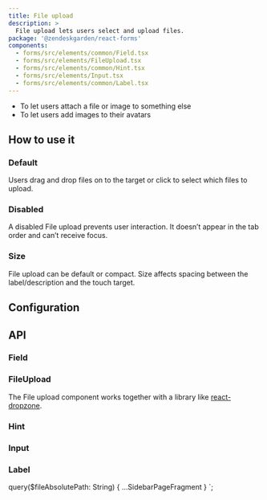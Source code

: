 ```yaml
---
title: File upload
description: >
  File upload lets users select and upload files.
package: '@zendeskgarden/react-forms'
components:
  - forms/src/elements/common/Field.tsx
  - forms/src/elements/FileUpload.tsx
  - forms/src/elements/common/Hint.tsx
  - forms/src/elements/Input.tsx
  - forms/src/elements/common/Label.tsx
---
```


<Usage>
  <Use>
    <ul>
      <li>To let users attach a file or image to something else</li>
      <li>To let users add images to their avatars</li>
    </ul>
  </Use>
</Usage>

## How to use it

### Default

Users drag and drop files on to the target or click to select which files to upload.


<CodeExample code={DefaultCode}>
  <Default />
</CodeExample>

### Disabled

A disabled File upload prevents user interaction. It doesn’t appear in the tab order and can’t receive focus.


<CodeExample code={DisabledCode}>
  <Disabled />
</CodeExample>

### Size

File upload can be default or compact. Size affects spacing between the label/description and the touch target.


<CodeExample code={SizeCode}>
  <Size />
</CodeExample>

## Configuration

<Configuration reactPackage={props.data.mdx.package} components={props.data.mdx.components} />

## API

### Field

<Component components={props.data.mdx.components} componentName="field" />

<PropSheet components={props.data.mdx.components} componentName="field" />

### FileUpload

<Component components={props.data.mdx.components} componentName="fileUpload" />

The File upload component works together with a library like
[react-dropzone](https://react-dropzone.js.org/).

<PropSheet components={props.data.mdx.components} componentName="fileUpload" />

### Hint

<Component components={props.data.mdx.components} componentName="hint" />

<PropSheet components={props.data.mdx.components} componentName="hint" />

### Input

<Component components={props.data.mdx.components} componentName="input" />

<PropSheet components={props.data.mdx.components} componentName="input" />

### Label

<Component components={props.data.mdx.components} componentName="label" />

<PropSheet components={props.data.mdx.components} componentName="label" />


  query($fileAbsolutePath: String) {
    ...SidebarPageFragment
  }
`;
